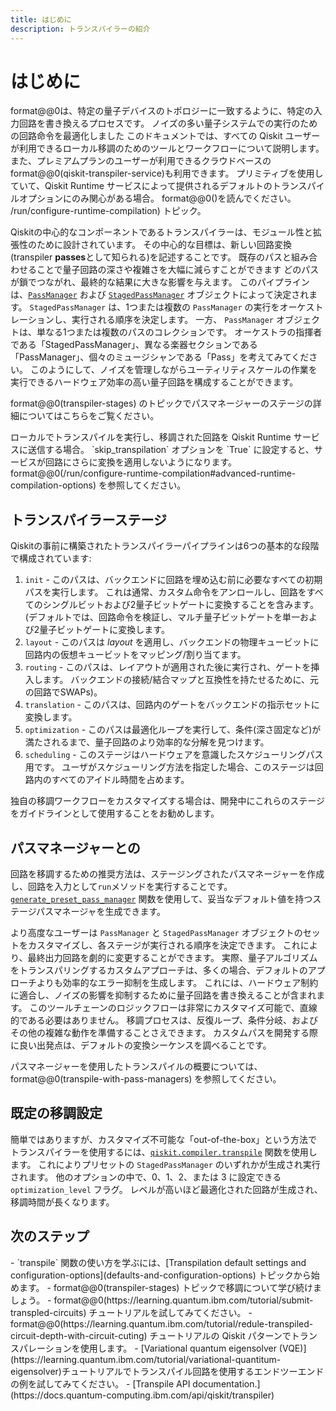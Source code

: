 ```yaml
---
title: はじめに
description: トランスパイラーの紹介
---
```


# はじめに

format@@0は、特定の量子デバイスのトポロジーに一致するように、特定の入力回路を書き換えるプロセスです。 ノイズの多い量子システムでの実行のための回路命令を最適化しました  このドキュメントでは、すべての Qiskit ユーザーが利用できるローカル移調のためのツールとワークフローについて説明します。 また、プレミアムプランのユーザーが利用できるクラウドベースのformat@@0(qiskit-transpiler-service)も利用できます。  プリミティブを使用していて、Qiskit Runtime サービスによって提供されるデフォルトのトランスパイルオプションにのみ関心がある場合。 format@@0()を読んでください。 /run/configure-runtime-compilation) トピック。

Qiskitの中心的なコンポーネントであるトランスパイラーは、モジュール性と拡張性のために設計されています。 その中心的な目標は、新しい回路変換(transpiler **passes**として知られる)を記述することです。 既存のパスと組み合わせることで量子回路の深さや複雑さを大幅に減らすことができます  どのパスが鎖でつながれ、最終的な結果に大きな影響を与えます。 このパイプラインは、[`PassManager`](/api/qiskit/qiskit.transpiler.PassManager) および [`StagedPassManager`](/api/qiskit/qiskit.transpiler.StagedPassManager) オブジェクトによって決定されます。  `StagedPassManager` は、1つまたは複数の `PassManager` の実行をオーケストレーションし、実行される順序を決定します。 一方、 `PassManager` オブジェクトは、単なる1つまたは複数のパスのコレクションです。  オーケストラの指揮者である「StagedPassManager」、異なる楽器セクションである「PassManager」、個々のミュージシャンである「Pass」を考えてみてください。  このようにして、ノイズを管理しながらユーティリティスケールの作業を実行できるハードウェア効率の高い量子回路を構成することができます。

format@@0(transpiler-stages) のトピックでパスマネージャーのステージの詳細についてはこちらをご覧ください。

<Admonition type="caution">
  ローカルでトランスパイルを実行し、移調された回路を Qiskit Runtime サービスに送信する場合。 `skip_transpilation` オプションを `True` に設定すると、サービスが回路にさらに変換を適用しないようになります。 format@@0(/run/configure-runtime-compilation#advanced-runtime-compilation-options) を参照してください。
</Admonition>

## トランスパイラーステージ

Qiskitの事前に構築されたトランスパイラーパイプラインは6つの基本的な段階で構成されています:

1.  `init` - このパスは、バックエンドに回路を埋め込む前に必要なすべての初期パスを実行します。  これは通常、カスタム命令をアンロールし、回路をすべてのシングルビットおよび2量子ビットゲートに変換することを含みます。 (デフォルトでは、回路命令を検証し、マルチ量子ビットゲートを単一および2量子ビットゲートに変換します。
2.  `layout` - このパスは _layout_ を適用し、バックエンドの物理キュービットに回路内の仮想キュービットをマッピング/割り当てます。
3.  `routing` - このパスは、レイアウトが適用された後に実行され、ゲートを挿入します。 バックエンドの接続/結合マップと互換性を持たせるために、元の回路でSWAPs)。
4.  `translation` - このパスは、回路内のゲートをバックエンドの指示セットに変換します。
5.  `optimization` - このパスは最適化ループを実行して、条件(深さ固定など)が満たされるまで、量子回路のより効率的な分解を見つけます。
6.  `scheduling` - このステージはハードウェアを意識したスケジューリングパス用です。 ユーザがスケジューリング方法を指定した場合、このステージは回路内のすべてのアイドル時間を占めます。

 独自の移調ワークフローをカスタマイズする場合は、開発中にこれらのステージをガイドラインとして使用することをお勧めします。

## パスマネージャーとの<unk>

回路を移調するための推奨方法は、ステージングされたパスマネージャーを作成し、回路を入力として`run`メソッドを実行することです。 [`generate_preset_pass_manager`](/api/qiskit/transpiler_preset#qiskit.transpiler.preset_passmanager.generate_preset_pass_manager) 関数を使用して、妥当なデフォルト値を持つステージパスマネージャを生成できます。

より高度なユーザーは `PassManager` と `StagedPassManager` オブジェクトのセットをカスタマイズし、各ステージが実行される順序を決定できます。  これにより、最終出力回路を劇的に変更することができます。 実際、量子アルゴリズムをトランスパリングするカスタムアプローチは、多くの場合、デフォルトのアプローチよりも効率的なエラー抑制を生成します。  これには、ハードウェア制約に適合し、ノイズの影響を抑制するために量子回路を書き換えることが含まれます。  このツールチェーンのロジックフローは非常にカスタマイズ可能で、直線的である必要はありません。  移調プロセスは、反復ループ、条件分岐、およびその他の複雑な動作を準備することさえできます。  カスタムパスを開発する際に良い出発点は、デフォルトの変換シーケンスを調べることです。

パスマネージャーを使用したトランスパイルの概要については、format@@0(transpile-with-pass-managers) を参照してください。

## 既定の移調設定

簡単ではありますが、カスタマイズ不可能な「out-of-the-box」という方法でトランスパイラーを使用するには、[`qiskit.compiler.transpile`](/api/qiskit/compiler#qiskit.compiler.transpile) 関数を使用します。  これによりプリセットの `StagedPassManager` のいずれかが生成され実行されます。 他のオプションの中で、0、1、2、または 3 に設定できる `optimization_level` フラグ。  レベルが高いほど最適化された回路が生成され、移調時間が長くなります。

## 次のステップ

<Admonition type="tip" title="Recommendations">
    - `transpile` 関数の使い方を学ぶには、[Transpilation default settings and configuration-options](defaults-and-configuration-options) トピックから始めます。
    - format@@0(transpiler-stages) トピックで移調について学び続けましょう。
    - format@@0(https://learning.quantum.ibm.com/tutorial/submit-transpled-circuits) チュートリアルを試してみてください。
    - format@@0(https://learning.quantum.ibm.com/tutorial/redule-transpiled-circuit-depth-with-circuit-cuting) チュートリアルの Qiskit パターンでトランスパレーションを使用します。
    - [Variational quantum eigensolver (VQE)](https://learning.quantum.ibm.com/tutorial/variational-quantitum-eigensolver)チュートリアルでトランスパイル回路を使用するエンドツーエンドの例を試してみてください。
    - [Transpile API documentation.](https://docs.quantum-computing.ibm.com/api/qiskit/transpiler)
</Admonition>
